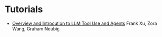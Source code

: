 # Tutorials


- [Overview and Introcution to LLM Tool Use and Agents](/cmu-agent-workshop-2024-tutorial.pdf) Frank Xu, Zora Wang, Graham Neubig